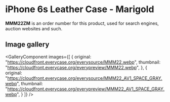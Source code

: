 
# iPhone 6s Leather Case - Marigold

<Callout type='info' emoji='👉🏻'>**MMM22ZM** is an order number for this product, used for search engines, auction websites and such.</Callout>

## Image gallery

<GalleryComponent
    images={[
      {
        original: "https://cloudfront.everycase.org/everysource/MMM22.webp",
        thumbnail: "https://cloudfront.everycase.org/everypreview/MMM22.webp",
      },
      {
        original: "https://cloudfront.everycase.org/everysource/MMM22_AV1_SPACE_GRAY.webp",
        thumbnail: "https://cloudfront.everycase.org/everypreview/MMM22_AV1_SPACE_GRAY.webp",
      }
    ]}
  />
